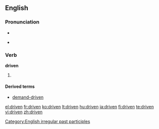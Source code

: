 ==English==

===Pronunciation===
* {{IPA|/'drɪvən/}}
* {{audio|en-us-driven.ogg|Audio (US)}}
*: {{rhymes|ɪvən}}

===Verb===
'''driven'''

# {{past participle of|[[drive]]}}

====Derived terms====
* [[demand-driven]]

[[Category:English irregular past participles]]

[[el:driven]]
[[fr:driven]]
[[ko:driven]]
[[lt:driven]]
[[hu:driven]]
[[ja:driven]]
[[fi:driven]]
[[te:driven]]
[[vi:driven]]
[[zh:driven]]
